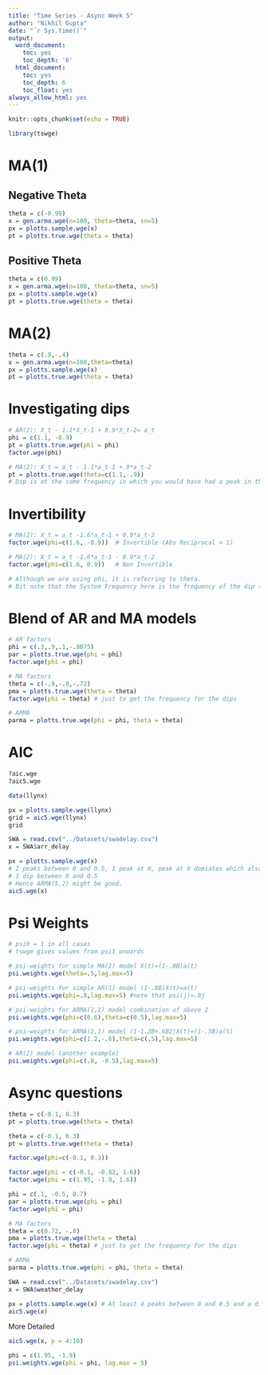 ```yaml
---
title: "Time Series - Async Week 5"
author: "Nikhil Gupta"
date: "`r Sys.time()`"
output:
  word_document:
    toc: yes
    toc_depth: '6'
  html_document:
    toc: yes
    toc_depth: 6
    toc_float: yes
always_allow_html: yes
---
```


```r
knitr::opts_chunk$set(echo = TRUE)
```

```r
library(tswge)
```

# MA(1) 

## Negative Theta
```r
theta = c(-0.99)
x = gen.arma.wge(n=100, theta=theta, sn=5)
px = plotts.sample.wge(x)
pt = plotts.true.wge(theta = theta)
```

## Positive Theta
```r
theta = c(0.99)
x = gen.arma.wge(n=100, theta=theta, sn=5)
px = plotts.sample.wge(x)
pt = plotts.true.wge(theta = theta)
```

# MA(2) 
```r
theta = c(.9,-.4)
x = gen.arma.wge(n=100,theta=theta)
px = plotts.sample.wge(x)
pt = plotts.true.wge(theta = theta)
```

# Investigating dips
```r
# AR(2): X_t - 1.1*X_t-1 + 0.9*X_t-2= a_t
phi = c(1.1, -0.9)
pt = plotts.true.wge(phi = phi)
factor.wge(phi)

# MA(2): X_t = a_t - 1.1*a_t-1 +.9*a_t-2
pt = plotts.true.wge(theta=c(1.1,-.9))
# Dip is at the same frequency in which you would have had a peak in the equivalent AR(p) model
```

# Invertibility

```r
# MA(2): X_t = a_t -1.6*a_t-1 + 0.9*a_t-2
factor.wge(phi=c(1.6, -0.9))  # Invertible (Abs Reciprocal < 1)

# MA(2): X_t = a_t -1.6*a_t-1 - 0.9*a_t-2
factor.wge(phi=c(1.6, 0.9))   # Non Invertible

# Although we are using phi, it is referring to theta. 
# Bit note that the System Frequency here is the frequency of the dip (not peak).
```

# Blend of AR and MA models
```r
# AR factors
phi = c(.3,.9,.1,-.8075)
par = plotts.true.wge(phi = phi)
factor.wge(phi = phi)

# MA factors
theta = c(-.9,-.8,-.72)
pma = plotts.true.wge(theta = theta)
factor.wge(phi = theta) # just to get the frequency for the dips

# ARMA
parma = plotts.true.wge(phi = phi, theta = theta)
```

# AIC
```r
?aic.wge
?aic5.wge
```

```r
data(llynx)
```

```r
px = plotts.sample.wge(llynx)
grid = aic5.wge(llynx)
grid
```


```r
SWA = read.csv("../Datasets/swadelay.csv")
x = SWA$arr_delay

px = plotts.sample.wge(x)
# 2 peaks between 0 and 0.5, 1 peak at 0, peak at 0 domiates which also shows on the ACF plots
# 1 dip between 0 and 0.5
# Hence ARMA(5,2) might be good.
aic5.wge(x)
```


# Psi Weights
```r
# psi0 = 1 in all cases
# tswge gives values from psi1 onwards

# psi-weights for simple MA(1) model X(t)=(1-.8B)a(t)
psi.weights.wge(theta=.5,lag.max=5)

# psi-weights for simple AR(1) model (1-.8B)X(t)=a(t)
psi.weights.wge(phi=.8,lag.max=5) #note that psi(j)=.8j

# psi-weights for ARMA(1,1) model combination of above 2
psi.weights.wge(phi=c(0.8),theta=c(0.5),lag.max=5)
```


```r
# psi-weights for ARMA(2,1) model (1-1.2B+.6B2)X(t)=(1-.5B)a(t)
psi.weights.wge(phi=c(1.2,-.6),theta=c(.5),lag.max=5)

# AR(2) model (another example)
psi.weights.wge(phi=c(.8, -0.5),lag.max=5)

```



# Async questions

```r
theta = c(-0.1, 0.3)
pt = plotts.true.wge(theta = theta)
```

```r
theta = c(-0.1, 0.3)
pt = plotts.true.wge(theta = theta)
```

```r
factor.wge(phi=c(-0.1, 0.3))

```

```r
factor.wge(phi = c(-0.1, -0.82, 1.6))
factor.wge(phi = c(1.95, -1.9, 1.6))
```

```r
phi = c(.1, -0.5, 0.7)
par = plotts.true.wge(phi = phi)
factor.wge(phi = phi)

# MA factors
theta = c(0.72, -.8)
pma = plotts.true.wge(theta = theta)
factor.wge(phi = theta) # just to get the frequency for the dips

# ARMA
parma = plotts.true.wge(phi = phi, theta = theta)
```

```r
SWA = read.csv("../Datasets/swadelay.csv")
x = SWA$weather_delay

px = plotts.sample.wge(x) # At least 4 peaks between 0 and 0.5 and a dip at 0.5
aic5.wge(x)
```

More Detailed
```r
aic5.wge(x, p = 4:10)
```

```r
phi = c(1.95, -1.9)
psi.weights.wge(phi = phi, lag.max = 5)
```

```r

```


